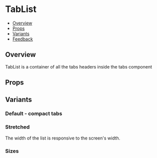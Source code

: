 
<Meta of={TabListStories} />

# TabList

- [Overview](#overview)
- [Props](#props)
- [Variants](#variants)
- [Feedback](#feedback)

## Overview

TabList is a container of all the tabs headers inside the tabs component

<Canvas>
  <Story of={TabListStories.Overview} />
</Canvas>

## Props

<ArgsTable story="Overview" />

## Variants

### Default - compact tabs

<Canvas>
  <Story of={TabListStories.Default} />
</Canvas>

### Stretched

The width of the list is responsive to the screen's width.

<Canvas>
  <Story of={TabListStories.Stretched} />
</Canvas>

### Sizes

<Canvas>
  <Story of={TabListStories.Sizes} />
</Canvas>
